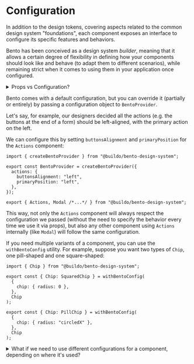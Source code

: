 # Configuration

In addition to the design tokens, covering aspects related to the common design system "foundations", each component exposes an interface to configure its specific features and behaviors.

Bento has been conceived as a design system _builder_, meaning that it allows a certain degree of flexibility in defining how your components should look like and behave (to adapt them to different scenarios), while remaining strict when it comes to using them in your application once configured.

<details>
<summary>Props vs Configuration?</summary>

We want Bento components to be customizable for each project, but we want them to be strict when using them in the application.

For instance, we want to customize the border radius of `TextField` for the project, but we don't want to allow this to be set whenever we're using `TextField`.

So Bento is designed following this strategy:

- The configuration is everything we want to customize for a project, and never think about again (e.g. the border radius of `TextField`).
- Props are instead things we want to configure when we're using the component (e.g. the `placeholder` of a specific `TextField`).

</details>

Bento comes with a default configuration, but you can override it (partially or entirely) by passing a configuration object to `BentoProvider`.

Let's say, for example, our designers decided all the actions (e.g. the buttons at the end of a form) should be left-aligned, with the primary action on the left.

We can configure this by setting `buttonsAlignment` and `primaryPosition` for the `Actions` component:

```tsx title="my-project/design-system/src/index.tsx"
import { createBentoProvider } from "@buildo/bento-design-system";

export const BentoProvider = createBentoProvider({
  actions: {
    buttonsAlignment: "left",
    primaryPosition: "left",
  },
});

export { Actions, Modal /*...*/ } from "@buildo/bento-design-system";
```

This way, not only the `Actions` component will always respect the configuration we passed (without the need to specify the behavior every time we use it via props), but also any other component using `Actions` internally (like `Modal`) will follow the same configuration.

If you need multiple variants of a component, you can use the `withBentoConfig` utility.
For example, suppose you want two types of `Chip`, one pill-shaped and one square-shaped:

```tsx title="my-project/design-system/src/index.tsx"
import { Chip } from "@buildo/bento-design-system";

export const { Chip: SquaredChip } = withBentoConfig(
  {
    chip: { radius: 0 },
  },
  Chip
);

export const { Chip: PillChip } = withBentoConfig(
  {
    chip: { radius: "circledX" },
  },
  Chip
);
```

<details>
  <summary>What if we need to use different configurations for a component, depending on where it's used?</summary>
  Let's say the left-aligned configuration for `Actions` from the previous example should affect all the usages in the app except for the modals.

Again, we can use `withBentoConfig` to get different sets of components:

```tsx
// both Actions and Form exported from here will use the left-aligned Actions
import { Actions, ActionsConfig, Form, PartialBentoConfig } from "@buildo/bento-design-system";

const leftAlignedActionsConfig: PartialBentoConfig = {
  actions: {
    buttonsAlignment: "left",
    primaryPosition: "left",
  },
};

// The exported Actions will be left-aligned
export const Actions = withBentoConfig(leftAlignedActionsConfig, Actions);

// The exported Form will use left-aligned Actions
export const Form = withBentoConfig(leftAlignedActionsConfig, Form);

// Modal, instead, will use the default Actions component as configured by BentoProvider
export { Modal } from "@buildo/bento-design-system";
```

</details>
